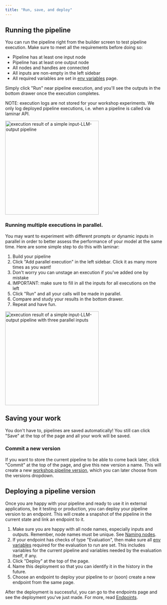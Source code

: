 ```yaml
---
title: "Run, save, and deploy"
---
```


## Running the pipeline

You can run the pipeline right from the builder screen to test pipeline execution. Make sure to meet all the requirements before doing so:

- Pipeline has at least one input node
- Pipeline has at least one output node
- All nodes and handles are connected
- All inputs are non-empty in the left sidebar
- All required variables are set in [env variables](/pipeline/env-variables) page.

Simply click "Run" near pipeline execution, and you'll see the outputs in the bottom drawer once the execution completes.

NOTE: execution logs are not stored for your workshop experiments. We only log deployed pipeline executions, i.e. when a pipeline is called via laminar API.

<Frame caption="execution result of a simple input-LLM-output pipeline">
  <img height="300" src="/images/pipeline-builder/run-result-simple.png" alt="execution result of a simple input-LLM-output pipeline"/>
</Frame>

### Running multiple executions in parallel.

You may want to experiment with different prompts or dynamic inputs in parallel in order to better assess the performance of your model at the same time. Here are some simple step to do this with laminar:

1. Build your pipeline
1. Click "Add parallel execution" in the left sidebar. Click it as many more times as you want!
1. Don't worry you can unstage an execution if you've added one by mistake
1. IMPORTANT: make sure to fill in all the inputs for all executions on the left
1. Click "Run" and all your calls will be made in parallel.
1. Compare and study your results in the bottom drawer.
1. Repeat and have fun.

<Frame caption="execution result of a simple input-LLM-output pipeline with three parallel inputs">
  <img
    height="300"
    src="/images/pipeline-builder/run-result-parallel.png"
    alt="execution result of a simple input-LLM-output pipeline with three parallel inputs"/>
</Frame>

## Saving your work

You don't have to, pipelines are saved automatically! You still can click "Save" at the top of the page and all your work will be saved.

### Commit a new version

If you want to store the current pipeline to be able to come back later, click "Commit" at the top of the page, and give this new version a name. This will create a new [workshop pipeline version](/pipeline/introduction#glossary), which you can later choose from the versions dropdown.

## Deploying a pipeline version

Once you are happy with your pipeline and ready to use it in external applications, be it testing or production, you can deploy your pipeline version to an endpoint. This will create a snapshot of the pipeline in the current state and link an endpoint to it.

1. Make sure you are happy with all node names, especially inputs and outputs. Remember, node names must be unique. See [Naming nodes](/pipeline/working-with-nodes/#naming-nodes).
1. If your endpoint has checks of type "Evaluation", then make sure all [env variables](/pipeline/env-variables) required for the evaluation to run are set. This includes variables for the current pipeline and variables needed by the evaluation itself, if any.
1. Click "Deploy" at the top of the page.
1. Name this deployment so that you can identify it in the history in the future.
1. Choose an endpoint to deploy your pipeline to or (soon) create a new endpoint from the same page.

After the deployment is successful, you can go to the endpoints page and see the deployment you've just made. For more, read [Endpoints](/endpoints/introduction).
